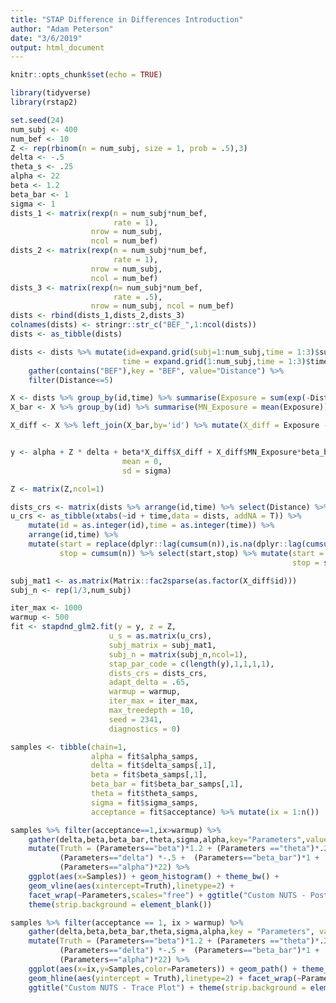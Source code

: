 ```yaml
---
title: "STAP Difference in Differences Introduction"
author: "Adam Peterson"
date: "3/6/2019"
output: html_document
---
```


```r
knitr::opts_chunk$set(echo = TRUE)
```

```r
library(tidyverse)
library(rstap2)
```


```r
set.seed(24)
num_subj <- 400
num_bef <- 10
Z <- rep(rbinom(n = num_subj, size = 1, prob = .5),3)
delta <- -.5
theta_s <- .25
alpha <- 22
beta <- 1.2
beta_bar <- 1
sigma <- 1
dists_1 <- matrix(rexp(n = num_subj*num_bef,
                       rate = 1),
                  nrow = num_subj,
                  ncol = num_bef)
dists_2 <- matrix(rexp(n = num_subj*num_bef,
                       rate = 1),
                  nrow = num_subj,
                  ncol = num_bef)
dists_3 <- matrix(rexp(n= num_subj*num_bef,
                       rate = .5),
                  nrow = num_subj, ncol = num_bef)
dists <- rbind(dists_1,dists_2,dists_3)
colnames(dists) <- stringr::str_c("BEF_",1:ncol(dists))
dists <- as_tibble(dists)

dists <- dists %>% mutate(id=expand.grid(subj=1:num_subj,time = 1:3)$subj,
                         time = expand.grid(1:num_subj,time = 1:3)$time) %>%
    gather(contains("BEF"),key = "BEF", value="Distance") %>% 
    filter(Distance<=5)

X <- dists %>% group_by(id,time) %>% summarise(Exposure = sum(exp(-Distance/theta_s)))
X_bar <- X %>% group_by(id) %>% summarise(MN_Exposure = mean(Exposure))

X_diff <- X %>% left_join(X_bar,by='id') %>% mutate(X_diff = Exposure - MN_Exposure)


y <- alpha + Z * delta + beta*X_diff$X_diff + X_diff$MN_Exposure*beta_bar +  rnorm(n = num_subj*3,
                         mean = 0,
                         sd = sigma)

Z <- matrix(Z,ncol=1)
```



```r
dists_crs <- matrix(dists %>% arrange(id,time) %>% select(Distance) %>% pull(),nrow=1)
u_crs <- as_tibble(xtabs(~id + time,data = dists, addNA = T)) %>% 
    mutate(id = as.integer(id),time = as.integer(time)) %>% 
    arrange(id,time) %>% 
    mutate(start = replace(dplyr::lag(cumsum(n)),is.na(dplyr::lag(cumsum(n))),0)+1,
           stop = cumsum(n)) %>% select(start,stop) %>% mutate(start = start - 1,
                                                               stop = stop - 1)

subj_mat1 <- as.matrix(Matrix::fac2sparse(as.factor(X_diff$id)))
subj_n <- rep(1/3,num_subj)
```


```r
iter_max <- 1000
warmup <- 500
fit <- stapdnd_glm2.fit(y = y, z = Z,
                      u_s = as.matrix(u_crs),
                      subj_matrix = subj_mat1,
                      subj_n = matrix(subj_n,ncol=1),
                      stap_par_code = c(length(y),1,1,1,1),
                      dists_crs = dists_crs,
                      adapt_delta = .65,
                      warmup = warmup, 
                      iter_max = iter_max,
                      max_treedepth = 10,
                      seed = 2341,
                      diagnostics = 0)
```


```r
samples <- tibble(chain=1,
                  alpha = fit$alpha_samps,
                  delta = fit$delta_samps[,1],
                  beta = fit$beta_samps[,1],
                  beta_bar = fit$beta_bar_samps[,1],
                  theta = fit$theta_samps,
                  sigma = fit$sigma_samps,
                  acceptance = fit$acceptance) %>% mutate(ix = 1:n())

samples %>% filter(acceptance==1,ix>warmup) %>% 
    gather(delta,beta,beta_bar,theta,sigma,alpha,key="Parameters",value="Samples") %>% 
    mutate(Truth = (Parameters=="beta")*1.2 + (Parameters =="theta")*.25 + (Parameters=="sigma")*1 + 
           (Parameters=="delta") *-.5 +  (Parameters=="beta_bar")*1 + 
           (Parameters=="alpha")*22) %>% 
    ggplot(aes(x=Samples)) + geom_histogram() + theme_bw() + 
    geom_vline(aes(xintercept=Truth),linetype=2) +
    facet_wrap(~Parameters,scales="free") + ggtitle("Custom NUTS - Posterior Samples") + 
    theme(strip.background = element_blank())
```


```r
samples %>% filter(acceptance == 1, ix > warmup) %>% 
    gather(delta,beta,beta_bar,theta,sigma,alpha,key = "Parameters", value = "Samples") %>% 
    mutate(Truth = (Parameters=="beta")*1.2 + (Parameters =="theta")*.25 + (Parameters=="sigma")*1 + 
           (Parameters=="delta") *-.5 +  (Parameters=="beta_bar")*1 + 
           (Parameters=="alpha")*22) %>%
    ggplot(aes(x=ix,y=Samples,color=Parameters)) + geom_path() + theme_bw() + 
    geom_hline(aes(yintercept = Truth),linetype=2) + facet_wrap(~Parameters,scales="free") + 
    ggtitle("Custom NUTS - Trace Plot") + theme(strip.background = element_blank())
```
